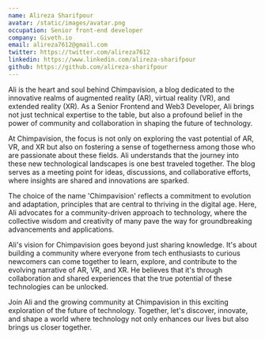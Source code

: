 ```yaml
---
name: Alireza Sharifpour
avatar: /static/images/avatar.png
occupation: Senior front-end developer
company: Giveth.io
email: alireza7612@gmail.com
twitter: https://twitter.com/alireza7612
linkedin: https://www.linkedin.com/alireza-sharifpour
github: https://github.com/alireza-sharifpour
---
```


Ali is the heart and soul behind Chimpavision, a blog dedicated to the innovative realms of augmented reality (AR), virtual reality (VR), and extended reality (XR). As a Senior Frontend and Web3 Developer, Ali brings not just technical expertise to the table, but also a profound belief in the power of community and collaboration in shaping the future of technology.

At Chimpavision, the focus is not only on exploring the vast potential of AR, VR, and XR but also on fostering a sense of togetherness among those who are passionate about these fields. Ali understands that the journey into these new technological landscapes is one best traveled together. The blog serves as a meeting point for ideas, discussions, and collaborative efforts, where insights are shared and innovations are sparked.

The choice of the name 'Chimpavision' reflects a commitment to evolution and adaptation, principles that are central to thriving in the digital age. Here, Ali advocates for a community-driven approach to technology, where the collective wisdom and creativity of many pave the way for groundbreaking advancements and applications.

Ali's vision for Chimpavision goes beyond just sharing knowledge. It's about building a community where everyone from tech enthusiasts to curious newcomers can come together to learn, explore, and contribute to the evolving narrative of AR, VR, and XR. He believes that it's through collaboration and shared experiences that the true potential of these technologies can be unlocked.

Join Ali and the growing community at Chimpavision in this exciting exploration of the future of technology. Together, let's discover, innovate, and shape a world where technology not only enhances our lives but also brings us closer together.
